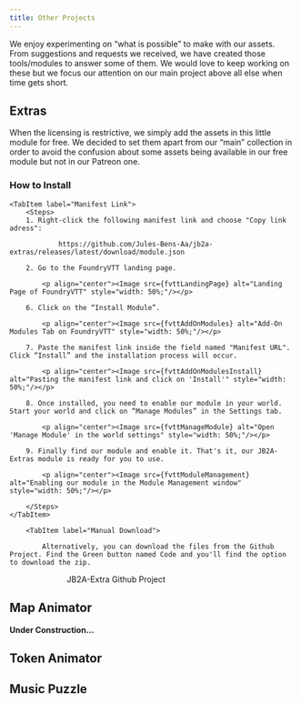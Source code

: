 ```yaml
---
title: Other Projects
---
```




We enjoy experimenting on “what is possible” to make with our assets. From suggestions and requests we received, we have created those tools/modules to answer some of them. We would love to keep working on these but we focus our attention on our main project above all else when time gets short.

## Extras
When the licensing is restrictive, we simply add the assets in this little module for free. We decided to set them apart from our “main” collection in order to avoid the confusion about some assets being available in our free module but not in our Patreon one.

### How to Install

<Tabs syncKey="hostingMethod">
    
    <TabItem label="Manifest Link">
        <Steps>
        1. Right-click the following manifest link and choose "Copy link adress":

                https://github.com/Jules-Bens-Aa/jb2a-extras/releases/latest/download/module.json

        2. Go to the FoundryVTT landing page.

            <p align="center"><Image src={fvttLandingPage} alt="Landing Page of FoundryVTT" style="width: 50%;"/></p>

        6. Click on the “Install Module”.

            <p align="center"><Image src={fvttAddOnModules} alt="Add-On Modules Tab on FoundryVTT" style="width: 50%;"/></p>

        7. Paste the manifest link inside the field named "Manifest URL". Click “Install” and the installation process will occur.

            <p align="center"><Image src={fvttAddOnModulesInstall} alt="Pasting the manifest link and click on 'Install'" style="width: 50%;"/></p>

        8. Once installed, you need to enable our module in your world. Start your world and click on “Manage Modules” in the Settings tab.

            <p align="center"><Image src={fvttManageModule} alt="Open 'Manage Module' in the world settings" style="width: 50%;"/></p>

        9. Finally find our module and enable it. That's it, our JB2A-Extras module is ready for you to use.

            <p align="center"><Image src={fvttModuleManagement} alt="Enabling our module in the Module Management window" style="width: 50%;"/></p>

        </Steps>
    </TabItem>

        <TabItem label="Manual Download">

            Alternatively, you can download the files from the Github Project. Find the Green button named Code and you'll find the option to download the zip.

<LinkButton href="https://github.com/Jules-Bens-Aa/jb2a-extras" icon="github" style="margin-left: 20%;">JB2A-Extra Github Project</LinkButton>
    </TabItem>

</Tabs>


## Map Animator

**Under Construction...**

## Token Animator

## Music Puzzle

